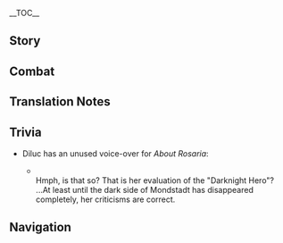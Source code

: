 {{CharacterTabs}}
{{LanguageTabs}}

__TOC__
==Story==
{{VO/Story
|character           = {{ROOTPAGENAME}}
|language            = zh
|language_s          = zh
|language_t          = zh-tw
|name_s              = 迪卢克
|name_t              = 迪盧克
|vo_01_01_title_s    = 初次见面…
|vo_01_01_title_t    = 初次見面…
|vo_01_01_subtitle   = Hello
|vo_01_01_file       = VO_{language}{character} Hello.ogg
|vo_01_01_tx_s       = 蒙德城的迪卢克，应约而来。闲聊恕不奉陪，如果你是想做一番大事，我倒有点兴致。
|vo_01_01_tx_t       = 蒙德城的迪盧克，應約而來。閒聊恕不奉陪，如果(你/妳)是想做一番大事，我倒有點興致。
|vo_01_01_rm         = Méngdé-chéng de Dílúkè, yīng yuē ér lái. Xiánliáo shù bù fèngpéi, rúguǒ nǐ shì xiǎng zuò yī fān dàshì, wǒ dào yǒudiǎn xìngzhì.
|vo_01_01_tl         = Diluc, of Mondstadt City, here to honor an appointment. Forgive me for not participating in idle chatter, but if you're thinking of doing something big, I would be quite interested.

|vo_02_01_title_s    = 闲聊・放松
|vo_02_01_title_t    = 閒聊・放鬆
|vo_02_01_subtitle   = Chat: Relax
|vo_02_01_file       = VO_{language}{character} Chat - Relax.ogg
|vo_02_01_tx_s       = 偶尔悠闲一下，也不错。
|vo_02_01_tx_t       = 偶爾悠閒一下，也不錯。
|vo_02_01_rm         = Ǒu'ěr yōuxián yīxià, yě bùcuò.
|vo_02_01_tl         = It's good to take a leisurely break from time to time.

|vo_02_02_title_s    = 闲聊・骑士团
|vo_02_02_title_t    = 閒聊・騎士團
|vo_02_02_subtitle   = Chat: Knights of Favonius
|vo_02_02_file       = VO_{language}{character} Chat - Knights of Favonius.ogg
|vo_02_02_tx_s       = 应该换骑士团的那些家伙来陪你。
|vo_02_02_tx_t       = 應該換騎士團的那些傢伙來陪(你/妳)。
|vo_02_02_rm         = Yīnggāi huàn Qíshìtuán dì nàxiē jiāhuo lái péi nǐ.
|vo_02_02_tl         = [You] should one of the fellows from the Knights accompany you instead.

|vo_02_03_title_s    = 闲聊・行会
|vo_02_03_title_t    = 閒聊・行會
|vo_02_03_subtitle   = Chat: Wine Guild
|vo_02_03_file       = VO_{language}{character} Chat - Wine Guild.ogg
|vo_02_03_tx_s       = 行会里还有很多事，你要么在这休息，我回去看看。
|vo_02_03_tx_t       = 行會裡還有很多事，(你/妳)要么在這休息，我回去看看。
|vo_02_03_rm_s       = Hánghuì lǐ hái yǒu hěnduō shì, nǐ yàome zài zhè xiūxi, wǒ huíqù kànkàn.
|vo_02_03_rm_t       = Hánghuì lǐ hái yǒu hěnduō shì, nǐ yàome zài zhè xiūxí, wǒ huíqù kànkàn.
|vo_02_03_tl         = There are still many matters within the Guild. How about you rest here, I'll go back to have a look.

<!-- Weather -->
|vo_03_01_title_s    = 下雨的时候・伞
|vo_03_01_title_t    = 下雨的時候・傘
|vo_03_01_subtitle   = When It Rains: Umbrella
|vo_03_01_file       = VO_{language}{character} When It Rains - Umbrella.ogg
|vo_03_01_tx_s       = 我不用伞，你随意。
|vo_03_01_tx_t       = 我不用傘，(你/妳)隨意。
|vo_03_01_rm         = Wǒ bùyòng sǎn, nǐ suíyì.
|vo_03_01_tl         = I don't need an umbrella, suit yourself.

|vo_03_02_title_s    = 下雨的时候・清洗
|vo_03_02_title_t    = 下雨的時候・清洗
|vo_03_02_subtitle   = When It Rains: Cleansing
|vo_03_02_file       = VO_{language}{character} When It Rains - Cleansing.ogg
|vo_03_02_tx_s       = 雨吗，可惜洗刷不了那些污秽的心。
|vo_03_02_tx_t       = 雨嗎，可惜洗刷不了那些污穢的心。
|vo_03_02_rm_s       = Yǔ ma, kěxī xǐshuā bùliǎo nàxiē wūhuì de xīn.
|vo_03_02_rm_t       = Yǔ ma, kěxí xǐshuā bùliǎo nàxiē wūhuì de xīn.
|vo_03_02_tl         = Rain, huh, too bad this can't wash clean those filthy hearts.

|vo_03_03_title_s    = 阳光很好…
|vo_03_03_title_t    = 陽光很好…
|vo_03_03_subtitle   = When the Sun Is Out
|vo_03_03_file       = VO_{language}{character} When the Sun Is Out.ogg
|vo_03_03_tx_s       = 只要坚信自己的道路，就无所谓天气是晴是雨。
|vo_03_03_tx_t       = 只要堅信自己的道路，就無所謂天氣是晴是雨。
|vo_03_03_rm         = Zhǐyào jiānxìn zìjǐ de dàolù, jiù wúsuǒwèi tiānqì shì qíng shì yǔ.
|vo_03_03_tl         = As long as one believes firmly in their path, then it matters not whether it rains or shines.

|vo_03_04_title_s    = 刮大风了…
|vo_03_04_title_t    = 刮大風了…
|vo_03_04_subtitle   = When the Wind Is Blowing
|vo_03_04_file       = VO_{language}{character} When the Wind Is Blowing.ogg
|vo_03_04_tx_s       = 呼啸的风声，会被用来遮掩犯罪的痕迹。
|vo_03_04_tx_t       = 呼嘯的風聲，會被用來遮掩犯罪的痕跡。
|vo_03_04_rm_s       = Hūxiào de fēngshēng, huì bèi yòng lái zhēyǎn fànzuì de hénjì.
|vo_03_04_rm_t       = Hūxiào de fēngshēng, huì bèi yòng lái zhēyǎn fànzuì de hénjī.
|vo_03_04_tl         = The sound of hurtling wind will be used to cover up the traces of crimes.

|vo_04_01_title_s    = 早上好…
|vo_04_01_title_t    = 早好…
|vo_04_01_subtitle   = Good Morning
|vo_04_01_file       = VO_{language}{character} Good Morning.ogg
|vo_04_01_tx_s       = 寒暄就免了。昨夜一切平安就好。
|vo_04_01_tx_t       = 寒暄就免了。昨夜一切平安就好。
|vo_04_01_rm         = Hánxuān jiù miǎnle. Zuóyè yīqiè píng'ān jiù hǎo.
|vo_04_01_tl         = No need for pleasantries, as long as all was well last night.

|vo_04_02_title_s    = 中午好…
|vo_04_02_title_t    = 中好…
|vo_04_02_subtitle   = Good Afternoon
|vo_04_02_file       = VO_{language}{character} Good Afternoon.ogg
|vo_04_02_tx_s       = 想试试隐藏菜单吗？
|vo_04_02_tx_t       = 想試試隱藏菜單嗎？
|vo_04_02_rm         = Xiǎng shìshì yǐncáng càidān ma?
|vo_04_02_tl         = Do you want to try the hidden menu?

|vo_04_03_title_s    = 晚上好…
|vo_04_03_title_t    = 晚上好…
|vo_04_03_subtitle   = Good Evening
|vo_04_03_file       = VO_{language}{character} Good Evening.ogg
|vo_04_03_tx_s       = 夜晚到了。
|vo_04_03_tx_t       = 夜晚到了。
|vo_04_03_rm         = Yèwǎn dàole.
|vo_04_03_tl         = The night is here.

|vo_04_04_title_s    = 晚安…
|vo_04_04_title_t    = 晚安…
|vo_04_04_subtitle   = Good Night
|vo_04_04_file       = VO_{language}{character} Good Night.ogg
|vo_04_04_tx_s       = 嗯，下次见。我会目送你安全离开的。
|vo_04_04_tx_t       = 嗯，下次見。我會目送(你/妳)安全離開的。
|vo_04_04_rm         = Ǹg, xià cì jiàn. Wǒ huì mùsòng nǐ ānquán líkāi de.
|vo_04_04_tl         = Mmm, until we meet again. I will watch to ensure your safety as you leave.

|vo_05_01_title_s    = 关于{name_s}自己…
|vo_05_01_title_t    = 關於{name_t}自己…
|vo_05_01_subtitle   = About {character}
|vo_05_01_file       = VO_{language}{character} About {character}.ogg
|vo_05_01_tx_s       = 「暗夜英雄」的传说吗？有趣的传言。
|vo_05_01_tx_t       = 「暗夜英雄」的傳說嗎？有趣的傳言。
|vo_05_01_rm         = "Ànyè Yīngxióng" de chuánshuō ma? Yǒuqù de chuányán.
|vo_05_01_tl         = The legend of the "Darknight Hero"? An interesting rumor.

|vo_06_01_title_s    = 关于我们・需要
|vo_06_01_title_t    = 關於我们・需要
|vo_06_01_subtitle   = About Us: Needs
|vo_06_01_file       = VO_{language}{character} About Us - Needs.ogg
|vo_06_01_tx_s       = 需要什么就直说。报销问题找埃泽。
|vo_06_01_tx_t       = 需要什麼就直說。報銷問題找埃澤。
|vo_06_01_rm         = Xūyào shénme jiù zhí shuō. Bàoxiāo wèntí zhǎo Āizé.
|vo_06_01_tl         = If you need anything just tell it to me straight. Look for Elzer if you want to discuss reimbursement.

|vo_06_02_title_s    = 关于我们・证明
|vo_06_02_title_t    = 關於我們・證明
|vo_06_02_subtitle   = About Us: Proof
|vo_06_02_friendship = 6
|vo_06_02_file       = VO_{language}{character} About Us - Proof.ogg
|vo_06_02_tx_s       = 你已经证明了你的决心。那么，也让你见证一下我的意志吧。
|vo_06_02_tx_t       = (你/妳)已經證明了(你/妳)的決心。那麼，也讓(你/妳)見證一下我的意志吧。
|vo_06_02_rm         = Nǐ yǐjīng zhèngmíngle nǐ de juéxīn. Nàme, yě ràng nǐ jiànzhèng yīxià wǒ de yìzhì ba.
|vo_06_02_tl         = You have already proven your resolution. Now then, I will also let you witness my determination.

|vo_07_01_title_s    = 关于「神之眼」…
|vo_07_01_title_t    = 關於「神之眼」…
|vo_07_01_subtitle   = About the [[Vision]]
|vo_07_01_friendship = 4
|vo_07_01_file       = VO_{language}{character} About the Vision.ogg
|vo_07_01_tx_s       = 对于无法看清眼前道路的人来说，「神之眼」或许是神的一盏明灯。但对于有信念的人来说，只是一个可有可无的奖章罢了。
|vo_07_01_tx_t       = 對於無法看清眼前道路的人來說，「神之眼」或許是神的一盞明燈。但對於有信念的人來說，只是一個可有可無的獎章罷了。
|vo_07_01_rm         = Duìyú wúfǎ kànqīng yǎnqián dàolù de rén lái shuō, "Shénzhīyǎn" huòxǔ shì shén de yī zhǎn míngdēng. Dàn duìyú yǒu xìnniàn de rén lái shuō, zhǐshì yīgè kěyǒu kěwú de jiǎngzhāng bàle.
|vo_07_01_tl         = For people who cannot clearly see the road ahead of them, a "Vision" may perhaps be a bright light of the Gods. But for those who already have their own convictions, it is a mere inessential medal.

|vo_07_02_title_s    = 有什么想要分享…
|vo_07_02_title_t    = 有什麼想要分享…
|vo_07_02_subtitle   = Something to Share
|vo_07_02_file       = VO_{language}{character} Something to Share.ogg
|vo_07_02_tx_s       = 我偶尔会去「天使的馈赠」亲自调酒，因为酒馆是情报集中流通的地方。
|vo_07_02_tx_t       = 我偶爾會去「天使的饋贈」親自調酒，因為酒館是情報集中流通的地方。
|vo_07_02_rm         = Wǒ ǒu'ěr huì qù "Tiānshǐ de Kuìzèng" qīnzì tiáojiǔ, yīnwèi jiǔguǎn shì qíngbào jízhōng liútōng dì dìfāng.
|vo_07_02_tl         = Sometimes I will go and personally mix a few drinks at "Angel's Share," because the tavern is a place where all information concentrates and flows.

|vo_07_03_title_s    = 感兴趣的见闻…
|vo_07_03_title_t    = 感興趣的見聞…
|vo_07_03_subtitle   = Interesting Things
|vo_07_03_file       = VO_{language}{character} Interesting Things.ogg
|vo_07_03_tx_s       = …是夜枭。在黑暗中守望、观察的猛禽，只在最合适的时机出手，没有任何破绽。
|vo_07_03_tx_t       = …是夜梟。在黑暗中守望、觀察的猛禽，只在最合適的時機出手，沒有任何破綻。
|vo_07_03_rm         = ...Shì yèxiāo. Zài hēi'àn zhōng shǒuwàng, guānchá de měngqín, zhǐ zài zuì héshì de shíjī chūshǒu, méiyǒu rènhé pòzhàn.
|vo_07_03_tl         = ...It's an owl. A bird of prey that keeps watch and observes in the darkness, only striking at the most opportune time without any weak points.

|vo_08_01_title_s    = 关于凯亚…
|vo_08_01_title_t    = 關於凱亞…
|vo_08_01_subtitle   = About [[Kaeya]]
|vo_08_01_friendship = 4
|vo_08_01_file       = VO_{language}{character} About Kaeya.ogg
|vo_08_01_tx_s       = 凯亚吗…那个男人说的话，只能信一半。
|vo_08_01_tx_t       = 凱亞嗎…那個男人說的話，只能信一半。
|vo_08_01_rm         = Kǎiyà ma... Nàgè nánrén shuō de huà, zhǐ néng xìn yībàn.
|vo_08_01_tl         = Kaeya... Whatever that man says can only be half-trusted.

|vo_08_02_title_s    = 关于丽莎…
|vo_08_02_title_t    = 關於麗莎…
|vo_08_02_subtitle   = About [[Lisa]]
|vo_08_02_friendship = 4
|vo_08_02_file       = VO_{language}{character} About Lisa.ogg
|vo_08_02_tx_s       = 丽莎，能成为骑士团内最值得仰赖的人之一。如果她愿意的话。
|vo_08_02_tx_t       = 麗莎，能成為騎士團內最值得仰賴的人之一。如果她願意的話。
|vo_08_02_rm         = Lìshā, néng chéngwéi Qíshìtuán nèi zuì zhídé yǎnglài de rén zhī yī. Rúguǒ tā yuànyì dehuà.
|vo_08_02_tl         = Lisa can become one of the most respected and reliable people within the Knights. If she wishes to.

|vo_08_03_title_s    = 关于琴・敌人
|vo_08_03_title_t    = 關於琴・敵人
|vo_08_03_subtitle   = About [[Jean]]: Enemies
|vo_08_03_friendship = 4
|vo_08_03_file       = VO_{language}{character} About Jean - Enemies.ogg
|vo_08_03_tx_s       = 无意义的琐事，是琴最大的敌人。
|vo_08_03_tx_t       = 無意義的瑣事，是琴最大的敵人。
|vo_08_03_rm         = Wúyìyì de suǒshì, shì Qín zuìdà de dírén.
|vo_08_03_tl         = Meaningless trivial matters are Jean's biggest enemy.

|vo_08_04_title_s    = 关于琴・职责
|vo_08_04_title_t    = 關於琴・職責
|vo_08_04_subtitle   = About [[Jean]]: Responsibilities
|vo_08_04_friendship = 4
|vo_08_04_file       = VO_{language}{character} About Jean - Responsibilities.ogg
|vo_08_04_tx_s       = 琴那无人能及的责任心，终究让她没能看清自己真正的职责啊。
|vo_08_04_tx_t       = 琴那無人能及的責任心，終究讓她沒能看清自己真正的職責啊。
|vo_08_04_rm_s       = Qín nà wú rén néng jí de zérèn xīn, zhōngjiū ràng tā méinéng kànqīng zìjǐ zhēnzhèng de zhízé a.
|vo_08_04_rm_t       = Qín nà wú rén néng jí de zérèn xīn, zhōngjiù ràng tā méinéng kànqīng zìjǐ zhēnzhèng de zhízé a.
|vo_08_04_tl         = Jean's unrivaled sense of responsibility ultimately prevents her from seeing her real, true duty clearly.

|vo_08_05_title_s    = 关于莫娜…
|vo_08_05_title_t    = 關於莫娜…
|vo_08_05_subtitle   = About [[Mona]]
|vo_08_05_friendship = 4
|vo_08_05_file       = VO_{language}{character} About Mona.ogg
|vo_08_05_tx_s       = 蒙德的土地浸润着风神的恩泽，就不需要赞助占星术士来预测收成了吧。
|vo_08_05_tx_t       = 蒙德的土地浸潤著風神的恩澤，就不需要贊助占星術士來預測收成了吧。
|vo_08_05_rm         = Méngdé de tǔdì jìnrùnzhe Fēngshén de ēnzé, jiù bù xūyào zànzhù zhānxīng shùshì lái yùcè shōuchéngle ba.
|vo_08_05_tl         = The grounds of Mondstadt are permeated with the blessing of the Anemo Archon, we probably don't need the assistance of an astrologer to foretell harvests.

|vo_08_06_title_s    = 关于迪奥娜…
|vo_08_06_title_t    = 關於迪奧娜…
|vo_08_06_subtitle   = About [[Diona]]
|vo_08_06_friendship = 4
|vo_08_06_file       = VO_{language}{character} About Diona.ogg
|vo_08_06_tx_s       = 迪奥娜对我的态度很是生硬，我也一直没找到合适的机会交流。如果是涉及到家族恩怨的话…嗯？不是？只是单纯地讨厌酒？没想到在这蒙德，也会有讨厌酒的酒保啊。
|vo_08_06_tx_t       = 迪奧娜對我的態度很是生硬，我也一直沒找到合適的機會交流。如果是涉及到家族恩怨的話…嗯？不是？只是單純地討厭酒？沒想到在這蒙德，也會有討厭酒的酒保啊。
|vo_08_06_rm         = Dí'àonà duì wǒ de tàidù hěn shì shēngyìng, wǒ yě yīzhí méi zhǎodào héshì de jīhuì jiāoliú. Rúguǒ shì shèjí dào jiāzú ēnyuàn dehuà... Ǹg? Bùshì? Zhǐshì dānchún de tǎoyàn jiǔ? Méi xiǎngdào zài zhè Méngdé, yě huì yǒu tǎoyàn jiǔ de jiǔbǎo a.
|vo_08_06_tl         = Diona's attitude towards me is very stiff and awkward, all this time I haven't been able to find a suitable opportunity to converse [with her]. If this involves old grievances between our families... Hmm? It's not that? She purely just hates wine? I didn't expect that even within Mondstadt, there would be bartenders that hate wine.

|vo_08_07_title_s    = 关于法尔伽…
|vo_08_07_title_t    = 關於法爾伽…
|vo_08_07_subtitle   = About [[Varka]]
|vo_08_07_friendship = 4
|vo_08_07_file       = VO_{language}{character} About Varka.ogg
|vo_08_07_tx_s       = 大团长法尔伽，我能理解他的立场，却无法认同他的做派。呵…是我多言了。我早已不是西风骑士，忘了我说的话吧。
|vo_08_07_tx_t       = 大團長法爾伽，我能理解他的立場，卻無法認同他的做派。呵…是我多言了。我早已不是西風騎士，忘了我說的話吧。
|vo_08_07_rm         = Dà-Tuánzháng Fǎ'ěrjiā, wǒ néng lǐjiě tā de lìchǎng, què wúfǎ rèntóng tā de zuòpài. He... shì wǒ duōyánle. Wǒ zǎoyǐ bùshì Xīfēng Qíshì, wàngle wǒ shuō dehuà ba.
|vo_08_07_tl         = Grand Master Varka, I can understand his point of view, but I can't agree with methods. Ha... I've said too much. I've long since stopped being a Knight of Favonius, forget what I just said.

|vo_09_01_title_s    = 想要了解{name_s}・其一
|vo_09_01_title_t    = 想要瞭解{name_t}・其一
|vo_09_01_subtitle   = More About {character} - I
|vo_09_01_file       = VO_{language}{character} More About {character} - 01.ogg
|vo_09_01_tx_s       = 有何贵干？
|vo_09_01_tx_t       = 有何貴幹？
|vo_09_01_rm         = Yǒu hé guìgàn?
|vo_09_01_tl         = Is anything the matter?

|vo_09_02_title_s    = 想要了解{name_s}・其二
|vo_09_02_title_t    = 想要瞭解{name_t}・其二
|vo_09_02_subtitle   = More About {character} - II
|vo_09_02_friendship = 3
|vo_09_02_file       = VO_{language}{character} More About {character} - 02.ogg
|vo_09_02_tx_s       = 嗯，你问骑士团？哼…没什么可多谈的，道路不同罢了。
|vo_09_02_tx_t       = 嗯，(你/妳)問騎士團？哼…沒什麼可多談的，道路不同罷了。
|vo_09_02_rm         = Ǹg, nǐ wèn Qíshìtuán? Heng... méishénme kě duōtán de, dàolù bùtóng bàle.
|vo_09_02_tl         = Mmm, you're asking about the Knights? Hmph... There's nothing much to discuss, it's simply that our paths are simply different.

|vo_09_03_title_s    = 想要了解{name_s}・其三
|vo_09_03_title_t    = 想要瞭解{name_t}・其三
|vo_09_03_subtitle   = More About {character} - III
|vo_09_03_friendship = 4
|vo_09_03_file       = VO_{language}{character} More About {character} - 03.ogg
|vo_09_03_tx_s       = 很久不和管家之外的人对弈了。难得有这份闲暇，跟我下局棋吧。
|vo_09_03_tx_t       = 很久不和管家之外的人對弈了。難得有這份閒暇，跟我下局棋吧。
|vo_09_03_rm_s       = Hěnjiǔ bù hé guǎnjiā zhī wài de rén duìyìle. Nándé yǒu zhè fèn xiánxiá, gēn wǒ xià jú qí ba.
|vo_09_03_rm_t       = Hěnjiǔ bù hàn guǎnjiā zhī wài de rén duìyìle. Nándé yǒu zhè fèn xiánxiá, gēn wǒ xià jú qí ba.
|vo_09_03_tl         = It's been a long time since I played chess with someone from outside my housekeep. Since we have a rare moment of leisure, come play a round of chess with me.

|vo_09_04_title_s    = 想要了解{name_s}・其四
|vo_09_04_title_t    = 想要瞭解{name_t}・其四
|vo_09_04_subtitle   = More About {character} - IV
|vo_09_04_friendship = 5
|vo_09_04_file       = VO_{language}{character} More About {character} - 04.ogg
|vo_09_04_tx_s       = 将军。哼，但能把我逼到这个地步，还真是不简单啊。
|vo_09_04_tx_t       = 將軍。哼，但能把我逼到這個地步，還真是不簡單啊。
|vo_09_04_rm         = Jiāngjūn. Heng, dàn néng bǎ wǒ bī dào zhège dìbù, hái zhēnshi bù jiǎndān a.
|vo_09_04_tl         = Checkmate. Hmph, although, you're still quite remarkable for being able to force me to this step.

|vo_09_05_title_s    = 想要了解{name_s}・其五
|vo_09_05_title_t    = 想要瞭解{name_t}・其五
|vo_09_05_subtitle   = More About {character} - V
|vo_09_05_friendship = 6
|vo_09_05_file       = VO_{language}{character} More About {character} - 05.ogg
|vo_09_05_tx_s       = 你还不赖。无论是对弈还是战斗，都不乏让人眼前一亮的表现。不…这样的合作，对我来说也算新奇…那么，今后也同行吧，「吾友」。
|vo_09_05_tx_t       = (你/妳)還不賴。無論是對弈還是戰鬥，都不乏讓人眼前一亮的表現。不…這樣的合作，對我來說也算新奇…那麼，今後也同行吧，「吾友」。
|vo_09_05_rm         = Nǐ hái bùlài. Wúlùn shì duìyì háishì zhàndòu, dōu bùfá ràng rén yǎnqiányīliàng de biǎoxiàn. Bù... Zhèyàng de hézuò, duì wǒ lái shuō yě suàn xīnqí... Nàme, jīnhòu yě tóngxíng ba, "wúyǒu".
|vo_09_05_tl         = You're not bad. Whether in chess or in battle, you're always able to put on an impressive performance. No... This sort of co-operation is still quite novel to me... So, from today onwards, let us keep traveling together, "friend."

|vo_10_01_title_s    = {name_s}的爱好…
|vo_10_01_title_t    = {name_t}的愛好…
|vo_10_01_subtitle   = {character}'s Hobbies
|vo_10_01_file       = VO_{language}{character} Hobbies.ogg
|vo_10_01_tx_s       = 庄园里那些艺术品？那不是我的。是先父有收集的爱好。
|vo_10_01_tx_t       = 莊園裡那些藝術品？那不是我的。是先父有收集的愛好。
|vo_10_01_rm         = Zhuāngyuán lǐ nàxiē yìshùpǐn? Nà bùshì wǒ de. Shì xiānfù yǒu shōují de àihào.
|vo_10_01_tl         = Those pieces of artwork in the manor? Those aren't mine. My late father was the one who had a hobby of collecting [them].

|vo_10_02_title_s    = {name_s}的烦恼…
|vo_10_02_title_t    = {name_t}的煩惱…
|vo_10_02_subtitle   = {character}'s Troubles
|vo_10_02_file       = VO_{language}{character} Troubles.ogg
|vo_10_02_tx_s       = 真正应当消灭的敌人，孕育罪恶的「黑暗」本身，需要用刀剑以外的方法去斩断…
|vo_10_02_tx_t       = 真正應當消滅的敵人，孕育罪惡的「黑暗」本身，需要用刀劍以外的方法去斬斷…
|vo_10_02_rm         = Zhēnzhèng yìng dāng xiāomiè de dírén, yùnyù zuì'è de "hēi'àn" běnshēn, xūyào yòng dāojiàn yǐwài de fāngfǎ qù zhǎnduàn...
|vo_10_02_tl         = The enemies that truly need to be destroyed, the "darkness" itself that nurtures evil, all need to be cut down with methods other than a blade...

|vo_10_03_title_s    = 喜欢的食物…
|vo_10_03_title_t    = 喜歡的食物…
|vo_10_03_subtitle   = Favorite Food
|vo_10_03_file       = VO_{language}{character} Favorite Food.ogg
|vo_10_03_tx_s       = 你问我杯子里的是什么酒？葡萄汁而已，我一般喝这个。
|vo_10_03_tx_t       = (你/妳)問我杯子裡的是什麼酒？葡萄汁而已，我一般喝這個。
|vo_10_03_rm         = Nǐ wèn wǒ bēizi lǐ de shì shénme jiǔ? Pútáozhī éryǐ, wǒ yībān hē zhège.
|vo_10_03_tl         = You're asking what wine I have in my cup? It's just grape juice, which is what I normally drink.

|vo_10_04_title_s    = 讨厌的食物…
|vo_10_04_title_t    = 討厭的食物…
|vo_10_04_subtitle   = Least Favorite Food
|vo_10_04_file       = VO_{language}{character} Least Favorite Food.ogg
|vo_10_04_tx_s       = 我不喜欢酒。没什么…我不喜欢酒的口感。
|vo_10_04_tx_t       = 我不喜歡酒。沒什麼…我不喜歡酒的口感。
|vo_10_04_rm         = Wǒ bù xǐhuān jiǔ. Méishénme... Wǒ bù xǐhuān jiǔ de kǒugǎn.
|vo_10_04_tl         = I don't like wine. It's nothing, really... I just don't like the mouthfeel of wine.

<!-- Receiving a Gift -->
|vo_11_01_title_s    = 收到赠礼・其一
|vo_11_01_title_t    = 收到贈禮・其一
|vo_11_01_subtitle   = Receiving a Gift: I
|vo_11_01_file       = VO_{language}{character} Receiving a Gift - 01.ogg
|vo_11_01_tx_s       = 很精致。风味令人难忘。
|vo_11_01_tx_t       = 很精緻。風味令人難忘。
|vo_11_01_rm         = 
|vo_11_01_tl         =  

|vo_11_02_title_s    = 收到赠礼・其二
|vo_11_02_title_t    = 收到贈禮・其二
|vo_11_02_subtitle   = Receiving a Gift: II
|vo_11_02_file       = VO_{language}{character} Receiving a Gift - 02.ogg
|vo_11_02_tx_s       = 能品尝出厨师的专注。不错的菜肴。
|vo_11_02_tx_t       = 能品嚐出廚師的專注。不錯的菜餚。
|vo_11_02_rm         = 
|vo_11_02_tl         = 

|vo_11_03_title_s    = 收到赠礼・其三
|vo_11_03_title_t    = 收到贈禮・其三
|vo_11_03_subtitle   = Receiving a Gift: III
|vo_11_03_file       = VO_{language}{character} Receiving a Gift - 03.ogg
|vo_11_03_tx_s       = …谢谢。
|vo_11_03_tx_t       = …謝謝。
|vo_11_03_rm         = 
|vo_11_03_tl         = 

|vo_12_01_title_s    = 生日…
|vo_12_01_title_t    = 生日…
|vo_12_01_subtitle   = Birthday
|vo_12_01_file       = VO_{language}{character} Birthday.ogg
|vo_12_01_tx_s       = 生日快乐，这是属于你的重要日子。说吧，你的心愿。如果在我能力范围之内，我会考虑的。
|vo_12_01_tx_t       = 生日快樂，這是屬於(你/妳)的重要日子。說吧，(你/妳)的心願。如果在我能力範圍之內，我會考慮的。
|vo_12_01_rm         = Shēngrì kuàilè, zhè shì shǔyú nǐ de zhòngyào rìzi. Shuō ba, nǐ de xīnyuàn. Rúguǒ zài wǒ nénglì fànwéi zhī nèi, wǒ huì kǎolǜ de.
|vo_12_01_tl         = Happy birthday, this is an important day belonging to you. Tell me your wish. If it's within the realm of my capabilities, I will consider it.

|vo_13_01_title_s    = 突破的感受・起
|vo_13_01_title_t    = 突破的感受・起
|vo_13_01_subtitle   = Feelings About Ascension: Intro
|vo_13_01_ascension  = 1
|vo_13_01_file       = VO_{language}{character} Feelings About Ascension -  01.ogg
|vo_13_01_tx_s       = 为了达成目标，力量是必须的。
|vo_13_01_tx_t       = 為了達成目標，力量是必須的。
|vo_13_01_rm         = Wèile dáchéng mùbiāo, lìliàng shì bìxū de.
|vo_13_01_tl         = To reach one's goal, power is imperative.

|vo_13_02_title_s    = 突破的感受・承
|vo_13_02_title_t    = 突破的感受・承
|vo_13_02_subtitle   = Feelings About Ascension: Building Up
|vo_13_02_ascension  = 2
|vo_13_02_file       = VO_{language}{character} Feelings About Ascension -  02.ogg
|vo_13_02_tx_s       = 前方会有什么？我很少会思考这种问题。<br />我必须前进，不论有谁阻挡在我面前。
|vo_13_02_tx_t       = 前方會有什麼？我很少會思考這種問題。<br />我必須前進，不論有誰阻擋在我面前。
|vo_13_02_rm         = Qiánfāng huì yǒu shénme? Wǒ hěn shǎo huì sīkǎo zhè zhǒng wèntí.<br />Wǒ bìxū qiánjìn, bùlùn yǒu shuí zǔdǎng zài wǒ miànqián.
|vo_13_02_tl         = What does the journey ahead hold? I very rarely ponder this type of question.<br />I must move forward, no matter who stands in my way.

|vo_13_03_title_s    = 突破的感受・转
|vo_13_03_title_t    = 突破的感受・轉
|vo_13_03_subtitle   = Feelings About Ascension: Climax
|vo_13_03_ascension  = 4
|vo_13_03_file       = VO_{language}{character} Feelings About Ascension -  03.ogg
|vo_13_03_tx_s       = 力量增强了…虽然还不够，但终归是在向前方探索。<br />在「黎明」到来之前，必须有人稍微照亮「黑暗」…
|vo_13_03_tx_t       = 力量增強了…雖然還不夠，但終歸是在向前方探索。<br />在「黎明」到來之前，必須有人稍微照亮「黑暗」…
|vo_13_03_rm_s       = Lìliàng zēngqiángle... Suīrán hái bùgòu, dàn zhōngguī shì zài xiàng qiánfāng tànsuǒ.<br />Zài "límíng" dàolái zhīqián, bìxū yǒurén shāowēi zhào liàng "hēi'àn"...
|vo_13_03_rm_t       = Lìliàng zēngqiángle... Suīrán hái bùgòu, dàn zhōngguī shì zài xiàng qiánfāng tànsuǒ.<br />Zài "límíng" dàolái zhīqián, bìxū yǒurén shāowéi zhào liàng "hēi'àn"...
|vo_13_03_tl         = [My] power has increased... Even though it's still not enough, we are  still moving forward in the end.<br />Before the "dawn" arrives, there needs to be someone who can slightly illuminate the "darkness"...

|vo_13_04_title_s    = 突破的感受・合
|vo_13_04_title_t    = 突破的感受・合
|vo_13_04_subtitle   = Feelings About Ascension: Conclusion
|vo_13_04_ascension  = 6
|vo_13_04_file       = VO_{language}{character} Feelings About Ascension -  04.ogg
|vo_13_04_tx_s       = 我原以为&mdash;&mdash;要扫荡罪恶的话，我必须独自行走在长夜之中。<br />但你的坚持让我意识到，我又一次错了。「同伴」，我向你致以感谢。
|vo_13_04_tx_t       = 我原以為&mdash;&mdash;要掃蕩罪惡的話，我必須獨自行走在長夜之中。<br />但(你/妳)的堅持讓我意識到，我又一次錯了。「同伴」，我向(你/妳)致以感謝。
|vo_13_04_rm_s       = Wǒ yuán yǐwéi&mdash;&mdash; yào sǎodàng zuì'è dehuà, wǒ bìxū dúzì xíngzǒu zài chángyè zhī zhōng.<br />Dàn nǐ de jiānchí ràng wǒ yìshí dào, wǒ yòu yīcì cuòle. "Tóngbàn", wǒ xiàng nǐ zhì yǐ gǎnxiè.
|vo_13_04_rm_t       = Wǒ yuán yǐwéi&mdash;&mdash; yào sǎodàng zuì'è dehuà, wǒ bìxū dúzì xíngzǒu zài chángyè zhī zhōng.<br />Dàn nǐ de jiānchí ràng wǒ yìshì dào, wǒ yòu yīcì cuòle. "Tóngbàn", wǒ xiàng nǐ zhì yǐ gǎnxiè.
|vo_13_04_tl         = I originally thought&mdash;&mdash; to eradicate evil, I must walk in the long night alone.<br />But your determination has made me realize that I was wrong, once again. "Companion," I offer you my thanks.
}}

==Combat==
{{Combat VO
|character           = {{ROOTPAGENAME}}
|language            = zh

|skill_1_tx_s        = 呵。
|skill_1_tx_t        = 呵。
|skill_1_rm          = He.
|skill_1_tl          = Huh.
|skill_2_tx_s        = 哈。
|skill_2_tx_t        = 哈。
|skill_2_rm          = Ha.
|skill_2_tl          = Hah.
|skill_3_tx_s        = 哈！&mdash;&mdash;
|skill_3_tx_t        = 哈&mdash;&mdash;！
|skill_3_rm_s        = Ha!&mdash;&mdash;
|skill_3_rm_t        = Hah&mdash;&mdash;!
|skill_3_tl_s        = Ha!&mdash;&mdash;
|skill_3_tl_t        = Hah&mdash;&mdash;!

|burst_1_tx_s        = 在此&mdash;&mdash;宣判！
|burst_1_tx_t        = 在此&mdash;&mdash;宣判！
|burst_1_rm          = Zàicǐ&mdash;&mdash; Xuānpàn!
|burst_1_tl          = Right here&mdash;&mdash; Judgement!
|burst_2_tx_s        = 火焰&mdash;&mdash;烧尽。
|burst_2_tx_t        = 火焰&mdash;&mdash;燒盡。
|burst_2_rm          = Huǒyàn&mdash;&mdash; Shāojìn.
|burst_2_tl          = Flames&mdash;&mdash; Burn completely.
|burst_3_tx_s        = 审判&mdash;&mdash;喝啊！
|burst_3_tx_t        = 審判&mdash;&mdash;喝啊！
|burst_3_rm          = Shěnpàn&mdash;&mdash; Hè'a!
|burst_3_tl          = [Your] trial&mdash;&mdash; Hah!

|sprint-s_1_file     = Sprint Start 01,Sprint Start 02,Sprint Start 03


|glider_1_file       = Deploying Wind Glider 01,Deploying Wind Glider 02,Deploying Wind Glider 03

|chest_1_tx_s        = 哼，就当是聚沙成塔。
|chest_1_tx_t        = 哼，就當是聚沙成塔。
|chest_1_rm          = Heng, jiùdāng shì jùshāchéngtǎ.
|chest_1_tl          = Hmph, just treat it as a slow accumulation of small things that will eventually build up to something big.<ref group="TN •">{{Lang|mini=1|zh=聚沙成塔|zh_rm=jùshā-chéngtǎ}}: an idiom that literally means "gathering sand to form a tower."</ref>
|chest_2_tx_s        = 还不赖。
|chest_2_tx_t        = 還不賴。
|chest_2_rm          = Hái bùlài.
|chest_2_tl          = Not bad.
|chest_3_tx_s        = 一点一滴地积累吧。
|chest_3_tx_t        = 一點一滴地累積吧。
|chest_3_rm          = Yīdiǎn yīdī de jīlěi ba.
|chest_3_tl          = Let us accumulate little by little.

|low-hp_1_tx_s       = 这点程度…
|low-hp_1_tx_t       = 這點程度…
|low-hp_1_rm         = Zhèdiǎn chéngdù...
|low-hp_1_tl         = Just this extent...
|low-hp_2_tx_s       = 可恶…
|low-hp_2_tx_t       = 可惡…
|low-hp_2_rm         = Kěwù...
|low-hp_2_tl         = Detestable...
|low-hp_3_tx_s       = 你会付出代价。
|low-hp_3_tx_t       = 你會付出代價。
|low-hp_3_rm         = Nǐ huì fùchū dàijià.
|low-hp_3_tl         = You will pay the price.

|fallen_1_tx_s       = 计划…出错了吗…
|fallen_1_tx_t       = 計劃…出錯了嗎…
|fallen_1_rm         = Jìhuà... chūcuòle ma...
|fallen_1_tl         = Was there an error... in the plan...
|fallen_2_tx_s       = 败者…没有借口…
|fallen_2_tx_t       = 敗者…沒有藉口…
|fallen_2_rm         = Bàizhě... méiyǒu jièkǒu...
|fallen_2_tl         = The defeated... has no excuse...
|fallen_3_tx_s       = 要熄灭了吗…
|fallen_3_tx_t       = 要熄滅了嗎…
|fallen_3_rm_s       = Yào xīmièle ma...
|fallen_3_rm_t       = Yào xímièle ma...
|fallen_3_tl         = Is it time to be extinguished...

|hit-l_1_file        = Light Hit Taken 01,Light Hit Taken 02,Light Hit Taken 03,Light Hit Taken 04,Light Hit Taken 05,Light Hit Taken 06

|hit-h_1_tx_s        = 可恶。
|hit-h_1_tx_t        = 可惡。
|hit-h_1_rm          = Kěwù.
|hit-h_1_tl          = Detestable.
|hit-h_2_file        = Heavy Hit Taken 02,Heavy Hit Taken 03,Heavy Hit Taken 04,Heavy Hit Taken 05,Heavy Hit Taken 06

|join_1_tx_s         = 走吧。
|join_1_tx_t         = 走吧。
|join_1_rm           = Zǒu ba.
|join_1_tl           = Let's go.
|join_2_tx_s         = 任务的目标是…
|join_2_tx_t         = 任務的目標是…
|join_2_rm           = Rènwù de mùbiāo shì...
|join_2_tl           = The target of our task is...
|join_3_tx_s         = 利落地解决吧。
|join_3_tx_t         = 俐落地解決吧。
|join_3_rm           = Lìluò de jiějué ba.
|join_3_tl           = Let's settle this deftly.

|atk-l_1_file        = Light Attack 01,Light Attack 02,Light Attack 03,Light Attack 04,Light Attack 05,Light Attack 06,Light Attack 07

|atk-m_1_file        = Mid Attack 01,Mid Attack 02,Mid Attack 03

|atk-h_1_file        = Heavy Attack 01,Heavy Attack 02,Heavy Attack 03

|climb_1_file        = Climbing 01,Climbing 02,Climbing 03,Climbing 04,Climbing 05


|jump_1_file         = Jumping 01,Jumping 02,Jumping 03,Jumping 04,Jumping 05
}}
==Translation Notes==
{{Reflist|group=TN •}}

==Trivia==
* Diluc has an unused voice-over for ''About Rosaria'':
** {{A|VO ZH Diluc About Rosaria.ogg}} {{Lang|mini=1|zh=哼，是吗？她是那样评价「暗夜英雄」的吗？…至少在蒙德的黑暗面消失殆尽之前，她批评得没错。<br />|zh_rm=Heng, shì ma? Tā shì nàyàng píngjià "Ànyè Yīngxióng" de ma? ...Zhìshǎo zài Méngdé de hēi'àn miàn xiāoshī dàijìn zhīqián, tā pīpíng de méicuò.}}<br />Hmph, is that so? That is her evaluation of the "Darknight Hero"? ...At least until the dark side of Mondstadt has disappeared completely, her criticisms are correct.

==Navigation==
{{Character Navbox|link type=vo-zh}}